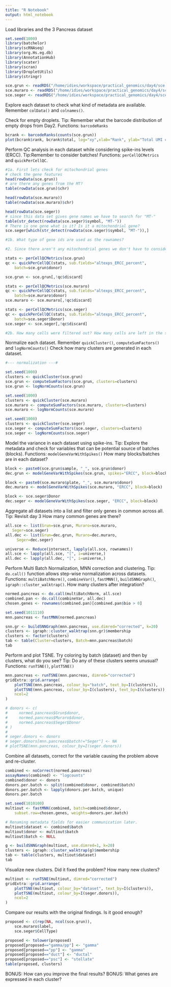 ```yaml
---
title: "R Notebook"
output: html_notebook
---
```


Load libraries and the 3 Pancreas dataset
```r
set.seed(1000) 
library(batchelor)
library(scRNAseq)
library(org.Hs.eg.db)
library(AnnotationHub)
library(scater)
library(scran)
library(DropletUtils)
library(stringr)

sce.grun <- readRDS("/home/idies/workspace/practical_genomics/day4/sce.grun.rds")
sce.muraro <- readRDS("/home/idies/workspace/practical_genomics/day4/sce.muraro.rds")
sce.seger <- readRDS("/home/idies/workspace/practical_genomics/day4/sce.seger.rds")
```


Explore each dataset to check what kind of metadata are available. Remember `colData()` and `colnames()`.

Check for empty droplets. 
Tip: Remember what the barcode distribution of empty drops from Day2.
Functions: `barcodeRanks`

```r
bcrank <- barcodeRanks(counts(sce.grun))
plot(bcrank$rank, bcrank$total, log="xy",xlab="Rank", ylab="Total UMI count", cex.lab=1.2)
```

Perform QC analysis in each dataset while considering spike-ins levels (ERCC). 
Tip:Remember to consider batches!
Functions: `perCellQCMetrics` and `quickPerCellQC`.

```r
#1a. First lets check for mitochondrial genes
# check the gene features
head(rowData(sce.grun))  
# are there any genes from the MT?
table(rowData(sce.grun)$chr)    

head(rowData(sce.muraro)) 
table(rowData(sce.muraro)$chr)

head(rowData(sce.seger))
# since this data set gives gene names we have to search for "MT-"
table(str_detect(rowData(sce.seger)$symbol, "MT-"))
# There is one gene what is it? Is it a mitochondrial gene?
sce.seger[which(str_detect(rowData(sce.seger)$symbol, "MT-")),]

#1b. What type of gene ids are used as the rownames?

#2. Since there aren't any mitochondrial genes we don't have to consider them in the rest of the QC filtering. 

stats <- perCellQCMetrics(sce.grun)
qc <- quickPerCellQC(stats, sub.fields="altexps_ERCC_percent",
    batch=sce.grun$donor)

sce.grun <- sce.grun[,!qc$discard]

stats <- perCellQCMetrics(sce.muraro)
qc <- quickPerCellQC(stats, sub.fields="altexps_ERCC_percent",
    batch=sce.muraro$donor)
sce.muraro <- sce.muraro[,!qc$discard]

stats <- perCellQCMetrics(sce.seger)
qc <- quickPerCellQC(stats, sub.fields="altexps_ERCC_percent",
    batch=sce.seger$Donor)
sce.seger <- sce.seger[,!qc$discard]

#2b. How many cells were filtered out? How many cells are left in the sce objects?
```

Normalize each dataset.
Remember `quickCluster()`, `computeSumFactors()` and `logNormCounts()`
Check how many clusters are generated in each dataset.

```r
#--- normalization ---#

set.seed(1000)
clusters <- quickCluster(sce.grun)
sce.grun <- computeSumFactors(sce.grun, clusters=clusters)
sce.grun <- logNormCounts(sce.grun)

set.seed(1000)
clusters <- quickCluster(sce.muraro)
sce.muraro <- computeSumFactors(sce.muraro, clusters=clusters)
sce.muraro <- logNormCounts(sce.muraro)

set.seed(1000)
clusters <- quickCluster(sce.seger)
sce.seger <- computeSumFactors(sce.seger, clusters=clusters)
sce.seger <- logNormCounts(sce.seger) 
```

Model the variance in each dataset using spike-ins.
Tip: Explore the metadata and check for variables that can be potential source of batches (blocks).
Functions: `modelGeneVarWithSpikes()`
How many blocks/batches are in each dataset? 
```r
block <- paste0(sce.grun$sample, "_", sce.grun$donor)
dec.grun <- modelGeneVarWithSpikes(sce.grun, spikes="ERCC", block=block)

block <- paste0(sce.muraro$plate, "_", sce.muraro$donor)
dec.muraro <- modelGeneVarWithSpikes(sce.muraro, "ERCC", block=block)

block <- sce.seger$Donor
dec.seger <- modelGeneVarWithSpikes(sce.seger, "ERCC", block=block)

```

Aggregate all datasets into a list and filter only genes in common across all.
Tip: Revisit day 3
How many common genes are there?
```r
all.sce <- list(Grun=sce.grun, Muraro=sce.muraro, 
   Seger=sce.seger)
all.dec <- list(Grun=dec.grun, Muraro=dec.muraro, 
     Seger=dec.seger)

universe <- Reduce(intersect, lapply(all.sce, rownames))
all.sce <- lapply(all.sce, "[", i=universe,)
all.dec <- lapply(all.dec, "[", i=universe,)
```

Perform Multi Batch Normalization, MNN correction and clustering.
Tip: `do.call()` function allows step-wise normalization across datasets.
Functions: `multiBatchNorm()`, `combineVar()`, `fastMNN()`, `buildSNNGraph()`, `igraph::cluster_walktrap()`.
How many clusters after integration?
```r
normed.pancreas <- do.call(multiBatchNorm, all.sce)
combined.pan <- do.call(combineVar, all.dec)
chosen.genes <- rownames(combined.pan)[combined.pan$bio > 0]

set.seed(1011110)
mnn.pancreas <- fastMNN(normed.pancreas)

snn.gr <- buildSNNGraph(mnn.pancreas, use.dimred="corrected", k=20)
clusters <- igraph::cluster_walktrap(snn.gr)$membership
clusters <- factor(clusters)
tab <- table(Cluster=clusters, Batch=mnn.pancreas$batch)
tab
```

Perform and plot TSNE. Try coloring by batch (dataset) and then by clusters, what do you see?
Tip: Do any of these clusters seems unusual?
Functions: `runTSNE()`, `plotTSNE()`
```r
mnn.pancreas <- runTSNE(mnn.pancreas, dimred="corrected")
gridExtra::grid.arrange(
    plotTSNE(mnn.pancreas, colour_by="batch", text_by=I(clusters)),
    plotTSNE(mnn.pancreas, colour_by=I(clusters), text_by=I(clusters)),
    ncol=2
)
```


```r
# donors <- c(
#     normed.pancreas$Grun$donor, 
#     normed.pancreas$Muraro$donor,
#     normed.pancreas$Seger$Donor
# )
# 
# seger.donors <- donors
# seger.donors[mnn.pancreas$batch!="Seger"] <- NA
# plotTSNE(mnn.pancreas, colour_by=I(seger.donors))
```

Combine all datasets, correct for the variable causing the problem above and re-cluster.

```r
combined <- noCorrect(normed.pancreas)
assayNames(combined) <- "logcounts"
combined$donor <- donors
donors.per.batch <- split(combined$donor, combined$batch)
donors.per.batch <- lapply(donors.per.batch, unique)
donors.per.batch

set.seed(1010100)
multiout <- fastMNN(combined, batch=combined$donor, 
    subset.row=chosen.genes, weights=donors.per.batch)

# Renaming metadata fields for easier communication later.
multiout$dataset <- combined$batch
multiout$donor <- multiout$batch
multiout$batch <- NULL

g <- buildSNNGraph(multiout, use.dimred=1, k=20)
clusters <- igraph::cluster_walktrap(g)$membership
tab <- table(clusters, multiout$dataset)
tab
```

Visualize new clusters. Did it fixed the problem?
How many new clusters?
```r
multiout <- runTSNE(multiout, dimred="corrected")
gridExtra::grid.arrange(
    plotTSNE(multiout, colour_by="dataset", text_by=I(clusters)),
    plotTSNE(multiout, colour_by=I(seger.donors)),
    ncol=2
)
```

Compare our results with the original findings. Is it good enough?
```r
proposed <- c(rep(NA, ncol(sce.grun)), 
    sce.muraro$label,
    sce.seger$CellType)

proposed <- tolower(proposed)
proposed[proposed=="gamma/pp"] <- "gamma"
proposed[proposed=="pp"] <- "gamma"
proposed[proposed=="duct"] <- "ductal"
proposed[proposed=="psc"] <- "stellate"
table(proposed, clusters)
```

BONUS: How can you improve the final results?
BONUS: What genes are expressed in each cluster?